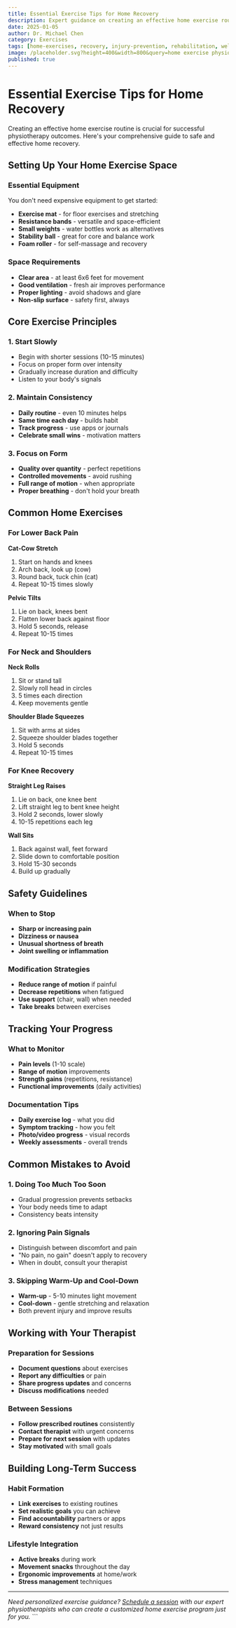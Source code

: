 ```yaml
---
title: Essential Exercise Tips for Home Recovery
description: Expert guidance on creating an effective home exercise routine for physiotherapy recovery and injury prevention.
date: 2025-01-05
author: Dr. Michael Chen
category: Exercises
tags: [home-exercises, recovery, injury-prevention, rehabilitation, wellness]
image: /placeholder.svg?height=400&width=800&query=home exercise physiotherapy recovery stretching
published: true
---
```


# Essential Exercise Tips for Home Recovery

Creating an effective home exercise routine is crucial for successful physiotherapy outcomes. Here's your comprehensive guide to safe and effective home recovery.

## Setting Up Your Home Exercise Space

### Essential Equipment
You don't need expensive equipment to get started:

- **Exercise mat** - for floor exercises and stretching
- **Resistance bands** - versatile and space-efficient
- **Small weights** - water bottles work as alternatives
- **Stability ball** - great for core and balance work
- **Foam roller** - for self-massage and recovery

### Space Requirements
- **Clear area** - at least 6x6 feet for movement
- **Good ventilation** - fresh air improves performance
- **Proper lighting** - avoid shadows and glare
- **Non-slip surface** - safety first, always

## Core Exercise Principles

### 1. Start Slowly
- Begin with shorter sessions (10-15 minutes)
- Focus on proper form over intensity
- Gradually increase duration and difficulty
- Listen to your body's signals

### 2. Maintain Consistency
- **Daily routine** - even 10 minutes helps
- **Same time each day** - builds habit
- **Track progress** - use apps or journals
- **Celebrate small wins** - motivation matters

### 3. Focus on Form
- **Quality over quantity** - perfect repetitions
- **Controlled movements** - avoid rushing
- **Full range of motion** - when appropriate
- **Proper breathing** - don't hold your breath

## Common Home Exercises

### For Lower Back Pain

**Cat-Cow Stretch**
1. Start on hands and knees
2. Arch back, look up (cow)
3. Round back, tuck chin (cat)
4. Repeat 10-15 times slowly

**Pelvic Tilts**
1. Lie on back, knees bent
2. Flatten lower back against floor
3. Hold 5 seconds, release
4. Repeat 10-15 times

### For Neck and Shoulders

**Neck Rolls**
1. Sit or stand tall
2. Slowly roll head in circles
3. 5 times each direction
4. Keep movements gentle

**Shoulder Blade Squeezes**
1. Sit with arms at sides
2. Squeeze shoulder blades together
3. Hold 5 seconds
4. Repeat 10-15 times

### For Knee Recovery

**Straight Leg Raises**
1. Lie on back, one knee bent
2. Lift straight leg to bent knee height
3. Hold 2 seconds, lower slowly
4. 10-15 repetitions each leg

**Wall Sits**
1. Back against wall, feet forward
2. Slide down to comfortable position
3. Hold 15-30 seconds
4. Build up gradually

## Safety Guidelines

### When to Stop
- **Sharp or increasing pain**
- **Dizziness or nausea**
- **Unusual shortness of breath**
- **Joint swelling or inflammation**

### Modification Strategies
- **Reduce range of motion** if painful
- **Decrease repetitions** when fatigued
- **Use support** (chair, wall) when needed
- **Take breaks** between exercises

## Tracking Your Progress

### What to Monitor
- **Pain levels** (1-10 scale)
- **Range of motion** improvements
- **Strength gains** (repetitions, resistance)
- **Functional improvements** (daily activities)

### Documentation Tips
- **Daily exercise log** - what you did
- **Symptom tracking** - how you felt
- **Photo/video progress** - visual records
- **Weekly assessments** - overall trends

## Common Mistakes to Avoid

### 1. Doing Too Much Too Soon
- Gradual progression prevents setbacks
- Your body needs time to adapt
- Consistency beats intensity

### 2. Ignoring Pain Signals
- Distinguish between discomfort and pain
- "No pain, no gain" doesn't apply to recovery
- When in doubt, consult your therapist

### 3. Skipping Warm-Up and Cool-Down
- **Warm-up** - 5-10 minutes light movement
- **Cool-down** - gentle stretching and relaxation
- Both prevent injury and improve results

## Working with Your Therapist

### Preparation for Sessions
- **Document questions** about exercises
- **Report any difficulties** or pain
- **Share progress updates** and concerns
- **Discuss modifications** needed

### Between Sessions
- **Follow prescribed routines** consistently
- **Contact therapist** with urgent concerns
- **Prepare for next session** with updates
- **Stay motivated** with small goals

## Building Long-Term Success

### Habit Formation
- **Link exercises** to existing routines
- **Set realistic goals** you can achieve
- **Find accountability** partners or apps
- **Reward consistency** not just results

### Lifestyle Integration
- **Active breaks** during work
- **Movement snacks** throughout the day
- **Ergonomic improvements** at home/work
- **Stress management** techniques

---

*Need personalized exercise guidance? [Schedule a session](/dashboard/bookings/new) with our expert physiotherapists who can create a customized home exercise program just for you.*
\`\`\`
